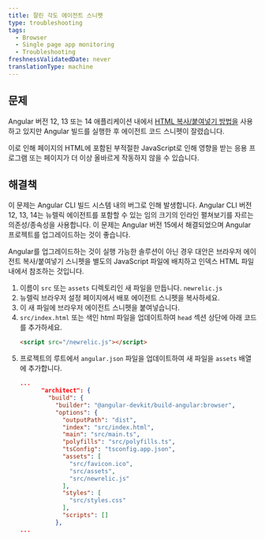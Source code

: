 ```yaml
---
title: 잘린 각도 에이전트 스니펫
type: troubleshooting
tags:
  - Browser
  - Single page app monitoring
  - Troubleshooting
freshnessValidatedDate: never
translationType: machine
---
```


## 문제

Angular 버전 12, 13 또는 14 애플리케이션 내에서 [HTML 복사/붙여넣기 방법을](/docs/browser/new-relic-browser/installation-configuration/adding-apps-new-relic-browser/#copy-paste-app) 사용하고 있지만 Angular 빌드를 실행한 후 에이전트 코드 스니펫이 잘렸습니다.

이로 인해 페이지의 HTML에 포함된 부적절한 JavaScript로 인해 영향을 받는 응용 프로그램 또는 페이지가 더 이상 올바르게 작동하지 않을 수 있습니다.

## 해결책

이 문제는 Angular CLI 빌드 시스템 내의 버그로 인해 발생합니다. Angular CLI 버전 12, 13, 14는 뉴렐릭 <InlinePopover type="browser" />에이전트를 포함할 수 있는 임의 크기의 인라인 펼쳐보기를 자르는 의존성/종속성을 사용합니다. 이 문제는 Angular 버전 15에서 해결되었으며 Angular 프로젝트를 업그레이드하는 것이 좋습니다.

Angular를 업그레이드하는 것이 실행 가능한 솔루션이 아닌 경우 대안은 브라우저 에이전트 복사/붙여넣기 스니펫을 별도의 JavaScript 파일에 배치하고 인덱스 HTML 파일 내에서 참조하는 것입니다.

1. 이름이 `src` 또는 `assets` 디렉토리인 새 파일을 만듭니다. `newrelic.js`
2. 뉴렐릭 브라우저 설정 페이지에서 배포 에이전트 스니펫을 복사하세요.
3. 이 새 파일에 브라우저 에이전트 스니펫을 붙여넣습니다.
4. `src/index.html` 또는 색인 html 파일을 업데이트하여 `head` 섹션 상단에 아래 코드를 추가하세요.
   ```html
   <script src="/newrelic.js"></script>
   ```
5. 프로젝트의 루트에서 `angular.json` 파일을 업데이트하여 새 파일을 `assets` 배열에 추가합니다.
   ```json
   ...
         "architect": {
           "build": {
             "builder": "@angular-devkit/build-angular:browser",
             "options": {
               "outputPath": "dist",
               "index": "src/index.html",
               "main": "src/main.ts",
               "polyfills": "src/polyfills.ts",
               "tsConfig": "tsconfig.app.json",
               "assets": [
                 "src/favicon.ico",
                 "src/assets",
                 "src/newrelic.js"
               ],
               "styles": [
                 "src/styles.css"
               ],
               "scripts": []
             },
   ...
   ```